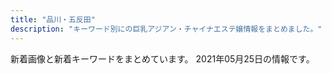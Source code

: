 ```yaml
---
title: "品川・五反田"
description: "キーワード別にの巨乳アジアン・チャイナエステ嬢情報をまとめました。"
---
```


新着画像と新着キーワードをまとめています。
2021年05月25日の情報です。

<DmmAffiliateIns />
<KeywordTable
  shops={
    [
    {
        "station": "JR\u4e94\u53cd\u7530\u99c5\u897f\u53e3",
        "img_links": [
            "http://hi-msg.com/tonpoh/images/p-12-1.jpg",
            "http://hi-msg.com/tonpoh/images/p-12.jpg",
            "http://hi-msg.com/tonpoh/images/p-14-1.jpg",
            "http://hi-msg.com/tonpoh/images/s5.png",
            "http://hi-msg.com/tonpoh/images/p-14.jpg",
            "http://hi-msg.com/tonpoh/images/p-8.jpg",
            "http://hi-msg.com/tonpoh/images/botton.png",
            "http://hi-msg.com/tonpoh/images/p-4.jpg",
            "http://hi-msg.com/tonpoh/images/p-11-1.jpg",
            "http://hi-msg.com/tonpoh/images/s4.jpg",
            "http://hi-msg.com/tonpoh/images/p-10.jpg",
            "http://hi-msg.com/tonpoh/images/tit-sys.png",
            "http://hi-msg.com/tonpoh/images/ll.png",
            "http://hi-msg.com/tonpoh/images/s8.png",
            "http://hi-msg.com/tonpoh/images/p-9-1.jpg",
            "http://hi-msg.com/tonpoh/images/p-7-1.jpg",
            "http://hi-msg.com/tonpoh/images/line.png",
            "http://hi-msg.com/tonpoh/images/p-6.jpg",
            "http://hi-msg.com/tonpoh/images/p-1.jpg",
            "http://hi-msg.com/tonpoh/images/p-13-1.jpg",
            "http://hi-msg.com/tonpoh/images/p-8-1.jpg",
            "http://hi-msg.com/tonpoh/images/p-9.jpg",
            "http://hi-msg.com/tonpoh/images/p-5.jpg",
            "http://hi-msg.com/tonpoh/images/s6.png",
            "http://hi-msg.com/tonpoh/images/p-0.jpg",
            "http://hi-msg.com/tonpoh/images/tit-staff.png",
            "http://hi-msg.com/tonpoh/images/p-7.jpg",
            "http://hi-msg.com/tonpoh/images/p-2.jpg",
            "http://hi-msg.com/tonpoh/images/p-11.jpg",
            "http://hi-msg.com/tonpoh/images/fla-1.png",
            "http://hi-msg.com/tonpoh/images/s1.png",
            "http://hi-msg.com/tonpoh/images/p-6-1.jpg",
            "http://hi-msg.com/tonpoh/images/fla-3.png",
            "http://hi-msg.com/tonpoh/images/p-13.jpg",
            "http://hi-msg.com/tonpoh/images/fla.png",
            "http://hi-msg.com/tonpoh/images/s9.png",
            "http://hi-msg.com/tonpoh/images/no.png",
            "http://hi-msg.com/tonpoh/images/p-10-1.jpg",
            "http://hi-msg.com/tonpoh/images/l.png"
        ],
        "name": "\u30c8\u30f3\u30dd\u30fc",
        "url": "http://hi-msg.com/tonpoh/",
        "keywords": {}
    },
    {
        "img_links": [],
        "url": "https://i-house.aoaoeo.com/",
        "keywords": {},
        "station": "JR\u4e94\u53cd\u7530\u99c5\u897f\u53e3",
        "name": "\u7652\u3057\u30cf\u30a6\u30b9"
    },
    {
        "keywords": {
            "E": 8,
            "86": 2,
            "85": 2,
            "88": 2,
            "87": 4
        },
        "station": "JR\u4e94\u53cd\u7530\u99c5\u897f\u53e3",
        "img_links": [
            "http://es-mirei.com/staffPhoto/s20170728165302.jpg",
            "http://es-mirei.com/staffPhoto/s20170728165256.jpg",
            "http://es-mirei.com/staffPhoto/s20180209180323.jpg",
            "http://es-mirei.com/staffPhoto/s20170911152114.jpg",
            "http://es-mirei.com/staffPhoto/s20170911152129.jpg",
            "http://es-mirei.com/staffPhoto/s20170728165536.jpg",
            "http://es-mirei.com/images/store/01.jpg",
            "http://es-mirei.com/images/store/02.jpg",
            "http://es-mirei.com/images/s3Slider1Images/01.jpg",
            "http://es-mirei.com/images/store/06.jpg",
            "http://es-mirei.com/staffPhoto/b20170728165536.jpg",
            "http://es-mirei.com/images/noImg.jpg",
            "http://es-mirei.com/staffPhoto/b20170908125528.jpg",
            "http://es-mirei.com/staffPhoto/b20170728165302.jpg",
            "http://es-mirei.com/staffPhoto/b20170728165256.jpg",
            "http://es-mirei.com/images/store/05.jpg",
            "http://es-mirei.com/images/store/03.jpg",
            "http://es-mirei.com/staffPhoto/b20170911152129.jpg",
            "http://es-mirei.com/staffPhoto/b20170911152114.jpg",
            "http://es-mirei.com/images/returnStaffBtn.png",
            "http://es-mirei.com/images/s3Slider1Images/03.jpg",
            "http://es-mirei.com/staffPhoto/s20170908125528.jpg",
            "http://es-mirei.com/staffPhoto/s20180613122502.jpg",
            "http://es-mirei.com/staffPhoto/b20180209180323.jpg",
            "http://es-mirei.com/images/s3Slider1Images/02.jpg",
            "http://es-mirei.com/staffPhoto/b20180613122502.jpg",
            "http://es-mirei.com/images/store/04.jpg"
        ],
        "url": "http://es-mirei.com/",
        "name": "\u7f8e\u4f36"
    },
    {
        "name": "\u8299\u84c9\uff5e\u30d5\u30e8\u30a6\uff5e",
        "url": "http://www.relax-fuyou.info/",
        "station": "JR\u4e94\u53cd\u7530\u99c5\u6771\u53e3",
        "img_links": [
            "http://www.relax-fuyou.info/i/img/st140.jpg",
            "http://www.relax-fuyou.info/i/img/st5.jpg",
            "http://www.relax-fuyou.info/img/sta8.jpg",
            "http://www.relax-fuyou.info/i/img/st17.jpg",
            "http://www.relax-fuyou.info/img/st1.jpg",
            "http://www.relax-fuyou.info/img/st11.jpg",
            "http://www.relax-fuyou.info/i/img/st8.jpg",
            "http://www.relax-fuyou.info/i/img/st9.jpg",
            "http://www.relax-fuyou.info/img/sta15.jpg",
            "http://www.relax-fuyou.info/img/st71.jpg",
            "http://www.relax-fuyou.info/img/st110.jpg",
            "http://www.relax-fuyou.info/img/sta16.jpg",
            "http://www.relax-fuyou.info/img/sta19.jpg",
            "http://www.relax-fuyou.info/img/st171.jpg",
            "http://www.relax-fuyou.info/i/img/st191.jpg",
            "http://www.relax-fuyou.info/img/st10.jpg",
            "http://www.relax-fuyou.info/img/st150.jpg",
            "http://www.relax-fuyou.info/i/img/st160.jpg",
            "http://www.relax-fuyou.info/i/img/st110.jpg",
            "http://www.relax-fuyou.info/img/r9.jpg",
            "http://www.relax-fuyou.info/img/st42.jpg",
            "http://www.relax-fuyou.info/i/img/sta20.jpg",
            "http://www.relax-fuyou.info/img/st181.jpg",
            "http://www.relax-fuyou.info/i/img/r1.jpg",
            "http://www.relax-fuyou.info/i/img/st181.jpg",
            "http://www.relax-fuyou.info/img/st41.jpg",
            "http://www.relax-fuyou.info/i/img/st10.jpg",
            "http://www.relax-fuyou.info/i/img/top.jpg",
            "http://www.relax-fuyou.info/img/st5.jpg",
            "http://www.relax-fuyou.info/img/st161.jpg",
            "http://www.relax-fuyou.info/img/sta5.jpg",
            "http://www.relax-fuyou.info/img/st8.jpg",
            "http://www.relax-fuyou.info/img/st72.jpg",
            "http://www.relax-fuyou.info/img/st160.jpg",
            "http://www.relax-fuyou.info/img/st201.jpg",
            "http://www.relax-fuyou.info/i/img/st11.jpg",
            "http://www.relax-fuyou.info/img/top.jpg",
            "http://www.relax-fuyou.info/img/sta17.jpg",
            "http://www.relax-fuyou.info/img/sta20.jpg",
            "http://www.relax-fuyou.info/img/sta1.jpg",
            "http://www.relax-fuyou.info/i/img/r2.jpg",
            "http://www.relax-fuyou.info/img/st191.jpg",
            "http://www.relax-fuyou.info/i/img/st201.jpg",
            "http://www.relax-fuyou.info/img/st17.jpg",
            "http://www.relax-fuyou.info/i/img/st42.jpg",
            "http://www.relax-fuyou.info/img/sta18.jpg",
            "http://www.relax-fuyou.info/img/st7.jpg",
            "http://www.relax-fuyou.info/img/st141.jpg",
            "http://www.relax-fuyou.info/img/st140.jpg",
            "http://www.relax-fuyou.info/i/img/r3.jpg"
        ],
        "keywords": {
            "D": 5,
            "C": 3,
            "87": 2,
            "88": 3,
            "86": 2,
            "84": 5,
            "90": 2,
            "G": 1,
            "E": 5
        }
    },
    {
        "url": "http://p-fly.work/",
        "keywords": {},
        "name": "\u7d2b\u306e\u8776",
        "station": "JR\u4e94\u53cd\u7530\u99c5\u897f\u53e3",
        "img_links": [
            "http://p-fly.work/img/eri1.jpg",
            "http://p-fly.work/images/staff_t.png",
            "http://p-fly.work/img/koko1.jpg",
            "http://p-fly.work/staff/yuki.jpg",
            "http://p-fly.work/images/ac1.jpg",
            "http://p-fly.work/images/b3.jpg",
            "http://p-fly.work/images/sys4.png",
            "http://p-fly.work/images/tr.jpg",
            "http://p-fly.work/images/15.jpg",
            "http://p-fly.work/staff/sara.jpg",
            "http://p-fly.work/staff/koko.jpg",
            "http://p-fly.work/img/mai1.jpg",
            "http://p-fly.work/images/int2.png",
            "http://p-fly.work/images/12.jpg",
            "http://p-fly.work/img/yuki1.jpg",
            "http://p-fly.work/staff/mai.jpg",
            "http://p-fly.work/images/sys1.jpg",
            "http://p-fly.work/staff/eri.jpg",
            "http://p-fly.work/images/b1.jpg",
            "http://p-fly.work/images/b2.jpg",
            "http://p-fly.work/images/1.jpg",
            "http://p-fly.work/images/head.png",
            "http://p-fly.work/images/13.jpg",
            "http://p-fly.work/images/news.jpg",
            "http://p-fly.work/images/sys2.jpg",
            "http://p-fly.work/images/sys3.jpg",
            "http://p-fly.work/images/10.jpg",
            "http://p-fly.work/images/mobile.jpg",
            "http://p-fly.work/images/int1.jpg",
            "http://p-fly.work/img/sara1.jpg",
            "http://p-fly.work/images/line.png",
            "http://p-fly.work/images/interior_t.png"
        ]
    },
    {
        "url": "http://www.kenkou-house.info/",
        "station": "JR\u4e94\u53cd\u7530\u99c5\u6771\u53e3",
        "img_links": [
            "http://www.kenkou-house.info/img/m4.png",
            "http://www.kenkou-house.info/img/s21.jpg",
            "http://www.kenkou-house.info/img/m8.png",
            "http://www.kenkou-house.info/img/head.png",
            "http://www.kenkou-house.info/img/s16.jpg",
            "http://www.kenkou-house.info/img/m5.png",
            "http://www.kenkou-house.info/img/bottmo-left.png",
            "http://www.kenkou-house.info/img/s.png",
            "http://www.kenkou-house.info/img/Himawari_468_60.png",
            "http://www.kenkou-house.info/img/body-.png",
            "http://www.kenkou-house.info/img/s1.jpg",
            "http://www.kenkou-house.info/img/s61.jpg",
            "http://www.kenkou-house.info/img/s91.jpg",
            "http://www.kenkou-house.info/img/s4.jpg",
            "http://www.kenkou-house.info/img/s11.jpg",
            "http://www.kenkou-house.info/img/m6.png",
            "http://www.kenkou-house.info/img/s12.jpg",
            "http://www.kenkou-house.info/img/m2.png",
            "http://www.kenkou-house.info/img/Himawari_160_45.png",
            "http://www.kenkou-house.info/img/s20.jpg",
            "http://www.kenkou-house.info/img/s14.jpg",
            "http://www.kenkou-house.info/img/bottmo-ritght.png",
            "http://www.kenkou-house.info/img/s22.jpg",
            "http://www.kenkou-house.info/img/s13.jpg",
            "http://www.kenkou-house.info/img/Himawari_200_40.png",
            "http://www.kenkou-house.info/img/s17.jpg",
            "http://www.kenkou-house.info/img/m3.png",
            "http://www.kenkou-house.info/img/play.png",
            "http://www.kenkou-house.info/img/m1.png",
            "http://www.kenkou-house.info/img/door.png",
            "http://www.kenkou-house.info/img/m7.png",
            "http://www.kenkou-house.info/img/s33.jpg",
            "http://www.kenkou-house.info/img/Himawari_88_31.png",
            "http://www.kenkou-house.info/img/s7.jpg",
            "http://www.kenkou-house.info/img/s15.jpg"
        ],
        "name": "\u3072\u307e\u308f\u308a",
        "keywords": {
            "C": 8
        }
    },
    {
        "url": "http://www.kouroku-este.com/",
        "keywords": {
            "C": 15
        },
        "img_links": [
            "http://www.kouroku-este.com/img/system/service02.jpg",
            "http://www.kouroku-este.com/img/staff/ccc/ccc2.jpg",
            "http://www.kouroku-este.com/img/staff/aaa/aaa2.jpg",
            "http://www.kouroku-este.com/img/staff/ggg/ggg1.jpg",
            "http://www.kouroku-este.com/img/staff/fff/s-fff1.jpg",
            "http://www.kouroku-este.com/img/staff/aaa/aaa1.jpg",
            "http://www.kouroku-este.com/img/staff/eee/s-eee1.jpg",
            "http://www.kouroku-este.com/img/staff/ccc/ccc1.jpg",
            "http://www.kouroku-este.com/img/system/service01.jpg",
            "http://www.kouroku-este.com/img/top/listmark1.png",
            "http://www.kouroku-este.com/img/staff/bbb/bbb1.jpg",
            "http://www.kouroku-este.com/img/menu/info_r.jpg",
            "http://www.kouroku-este.com/img/staff/eee/s-eee2.jpg",
            "http://www.kouroku-este.com/img/staff/fff/s-fff2.jpg"
        ],
        "station": "JR\u54c1\u5ddd\u99c5\u9ad8\u8f2a\u53e3",
        "name": "\u5eb7\u7984"
    },
    {
        "keywords": {},
        "url": "https://tsukiwa.info/",
        "img_links": [
            "https://tsukiwa.info/img/staff/aya2101.jpg",
            "https://tsukiwa.info/img/bar_profile.png",
            "https://tsukiwa.info/img/staff/909C372F-1613-4B7E-89C8-1A527D79FCC6.jpeg",
            "https://tsukiwa.info/img/staff/A8BAF789-BD2B-4E7F-AB8A-224A2961B605.jpeg",
            "https://tsukiwa.info/img/staff/ruru1.jpg",
            "https://tsukiwa.info/img/staff/no_image.jpg",
            "https://tsukiwa.info/img/akusesu-top0.jpg",
            "https://tsukiwa.info/img/staff/mimi20202.jpg",
            "https://tsukiwa.info/img/staff/rumi02.jpg",
            "https://tsukiwa.info/img/staff/koko3.jpg",
            "https://tsukiwa.info/img/bar_staff.png",
            "https://tsukiwa.info/img/staff/25D27B66-E3AF-40C0-8FCC-46E9F266B409.jpeg",
            "https://tsukiwa.info/img/event/camp03.jpg",
            "https://tsukiwa.info/img/staff_top/20201219_1.jpg",
            "https://tsukiwa.info/img/staff/rumi04.jpg",
            "https://tsukiwa.info/img/staff/DB16BCF2-AF7E-404D-9FB5-9A45BE961351.jpeg",
            "https://www.a-side.com/ad/koko/include/banner/koko_200x40.png",
            "https://tsukiwa.info/img/top_map.jpg",
            "https://tsukiwa.info/img/staff_top/20201219_2.jpg",
            "https://tsukiwa.info/img/staff/mimi01.jpg",
            "https://tsukiwa.info/img/staff/02AB2AE1-F1BB-483E-9D82-730C8130B98F.jpeg",
            "https://tsukiwa.info/img/bar_top1.png",
            "https://tsukiwa.info/img/news3.png",
            "https://tsukiwa.info/img/staff/yuna01.jpg",
            "https://tsukiwa.info/img/news1.png",
            "https://tsukiwa.info/img/pickupGirl.png",
            "https://tsukiwa.info/img/bar_gallery.png",
            "https://tsukiwa.info/img/staff/222BADE2-61AA-4B66-91BD-3D9941250C4D.jpeg"
        ],
        "name": "\u6708\u306e\u548c",
        "station": "JR\u4e94\u53cd\u7530\u99c5\u897f\u53e3"
    },
    {
        "keywords": {},
        "name": "\u30ea\u30e9\u30af\u30bc\u30fc\u30b7\u30e7\u30f3\u862d",
        "img_links": [
            "http://www.relax-cs.com/ncss/nav/nav-001.jpg",
            "http://www.relax-cs.com/ncss/top0001.jpg",
            "http://www.relax-cs.com/ncss/nav/nav-005.jpg",
            "http://www.relax-cs.com/ncss/tel.png",
            "http://www.relax-cs.com/ncss/staff01.jpg",
            "http://www.relax-cs.com/ncss/staff02.jpg",
            "http://www.relax-cs.com/ncss/nav/nav-006.jpg",
            "http://www.relax-cs.com/ncss/top03.jpg",
            "http://www.relax-cs.com/ncss/top02-left.jpg",
            "http://www.relax-cs.com/ncss/staff0401.jpg",
            "http://www.relax-cs.com/ncss/nav/nav-002.jpg",
            "http://www.relax-cs.com/ncss/nav/nav-003.jpg",
            "http://www.relax-cs.com/ncss/nav/nav-004.jpg"
        ],
        "station": "JR\u4e94\u53cd\u7530\u99c5\u897f\u53e3",
        "url": "http://www.relax-cs.com/"
    },
    {
        "img_links": [
            "http://gotanda.pepper.jp/20151109231038834554.jpg",
            "http://gotanda.pepper.jp/1-01.png",
            "http://gotanda.pepper.jp/m02272.jpg",
            "http://gotanda.pepper.jp/gotanda001.jpg",
            "http://gotanda.pepper.jp/m048.png",
            "http://gotanda.pepper.jp/m173.jpg",
            "http://gotanda.pepper.jp/m049.png"
        ],
        "name": "\u4e94\u53cd\u7530\u30e1\u30c7\u30a3\u30ab\u30eb\u30a8\u30f3",
        "url": "http://gotanda.pepper.jp/",
        "station": "JR\u4e94\u53cd\u7530\u99c5\u897f\u53e3",
        "keywords": {}
    },
    {
        "url": "http://lacure.link/",
        "keywords": {},
        "name": "\u30e9\u30ad\u30e5\u30a2",
        "station": "\u6238\u8d8a\u9280\u5ea7\u99c5",
        "img_links": [
            "http://lacure.link/images/g0.jpg",
            "http://lacure.link/images/g6.jpg",
            "http://lacure.link/images/s_staff.png",
            "http://lacure.link/images/g3.jpg",
            "http://lacure.link/images/r6.jpg",
            "http://lacure.link/images/kol.jpg",
            "http://lacure.link/images/kiki.jpg",
            "http://lacure.link/images/s1.jpg",
            "http://lacure.link/images/news.png",
            "http://lacure.link/images/top2.jpg",
            "http://lacure.link/images/asali.jpg",
            "http://lacure.link/images/r3.jpg",
            "http://lacure.link/images/gb01.png",
            "http://lacure.link/images/yuki.jpg",
            "http://lacure.link/images/g5.jpg",
            "http://lacure.link/images/r2.jpg",
            "http://lacure.link/images/left3.png",
            "http://lacure.link/images/zi.png",
            "http://lacure.link/images/face.png",
            "http://lacure.link/images/sayuri.jpg",
            "http://lacure.link/images/r5.jpg",
            "http://lacure.link/images/r1.jpg",
            "http://lacure.link/images/r4.jpg",
            "http://lacure.link/images/g2.jpg",
            "http://lacure.link/images/g1.jpg"
        ]
    },
    {
        "url": "http://hanagoromo.work/",
        "keywords": {},
        "img_links": [
            "http://hanagoromo.work/sys.jpg",
            "http://hanagoromo.work/yuna1.jpg",
            "http://hanagoromo.work/rie1.jpg",
            "http://hanagoromo.work/miko.jpg",
            "http://hanagoromo.work/6.jpg",
            "http://hanagoromo.work/nana.jpg",
            "http://hanagoromo.work/ai3.jpg",
            "http://hanagoromo.work/interior1.jpg",
            "http://hanagoromo.work/3.jpg",
            "http://hanagoromo.work/yumi.jpg",
            "http://hanagoromo.work/s1.png",
            "http://hanagoromo.work/rina1.jpeg",
            "http://hanagoromo.work/b2.jpg",
            "http://hanagoromo.work/hitomi1.jpg",
            "http://hanagoromo.work/112.jpg",
            "http://hanagoromo.work/tina2.jpg",
            "http://hanagoromo.work/yuna2.jpg",
            "http://hanagoromo.work/rina2.jpeg",
            "http://hanagoromo.work/mio2.jpg",
            "http://hanagoromo.work/miyuki1.jpg",
            "http://hanagoromo.work/main_top.jpg",
            "http://hanagoromo.work/tina.jpg",
            "http://hanagoromo.work/1.jpg",
            "http://hanagoromo.work/ai2.jpg",
            "http://hanagoromo.work/mens-esthe1.png",
            "http://hanagoromo.work/int2.jpg",
            "http://hanagoromo.work/b1.jpg",
            "http://hanagoromo.work/sayaka.jpg",
            "http://hanagoromo.work/mio.jpg",
            "http://hanagoromo.work/hitomi2.jpg",
            "http://hanagoromo.work/interior_t.jpg",
            "http://hanagoromo.work/nana2.jpg",
            "http://hanagoromo.work/yumi1.jpg",
            "http://hanagoromo.work/eri.jpg",
            "http://hanagoromo.work/nana1.jpg",
            "http://hanagoromo.work/b3.jpg",
            "http://hanagoromo.work/2.jpg",
            "http://hanagoromo.work/mio1.jpg",
            "http://hanagoromo.work/hitomi.jpg",
            "http://hanagoromo.work/yuyu.jpg",
            "http://hanagoromo.work/staff_t.jpg",
            "http://hanagoromo.work/4.jpg",
            "http://hanagoromo.work/yuki.jpg",
            "http://hanagoromo.work/miyuki.jpg",
            "http://hanagoromo.work/head.jpg",
            "http://hanagoromo.work/ta.png"
        ],
        "name": "\u82b1\u8863",
        "station": "JR\u4e94\u53cd\u7530\u99c5"
    }
]
}
/>
<DmmAffiliateScript />

